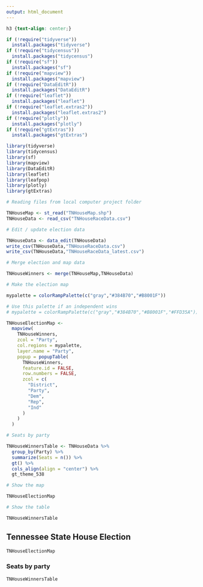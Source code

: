 ---
output: html_document
---

```{css, echo=FALSE}
h3 {text-align: center;}
```

```{r, include=FALSE}
if (!require("tidyverse"))
  install.packages("tidyverse")
if (!require("tidycensus"))
  install.packages("tidycensus")
if (!require("sf"))
  install.packages("sf")
if (!require("mapview"))
  install.packages("mapview")
if (!require("DataEditR"))
  install.packages("DataEditR")
if (!require("leaflet"))
  install.packages("leaflet")
if (!require("leaflet.extras2"))
  install.packages("leaflet.extras2")
if (!require("plotly"))
  install.packages("plotly")
if (!require("gtExtras"))
  install.packages("gtExtras")

library(tidyverse)
library(tidycensus)
library(sf)
library(mapview)
library(DataEditR)
library(leaflet)
library(leafpop)
library(plotly)
library(gtExtras)

# Reading files from local computer project folder

TNHouseMap <- st_read("TNHouseMap.shp")
TNHouseData <- read_csv("TNHouseRaceData.csv")

# Edit / update election data

TNHouseData <- data_edit(TNHouseData)
write_csv(TNHouseData,"TNHouseRaceData.csv")
write_csv(TNHouseData,"TNHouseRaceData_latest.csv")

# Merge election and map data

TNHouseWinners <- merge(TNHouseMap,TNHouseData)

# Make the election map

mypalette = colorRampPalette(c("gray","#384B70","#B8001F"))

# Use this palette if an independent wins
# mypalette = colorRampPalette(c("gray","#384B70","#B8001F","#FFD35A"))

TNHouseElectionMap <-
  mapview(
    TNHouseWinners,
    zcol = "Party",
    col.regions = mypalette,
    layer.name = "Party",
    popup = popupTable(
      TNHouseWinners,
      feature.id = FALSE,
      row.numbers = FALSE,
      zcol = c(
        "District",
        "Party",
        "Dem",
        "Rep",
        "Ind"
      )
    )
  )

# Seats by party

TNHouseWinnersTable <- TNHouseData %>% 
  group_by(Party) %>% 
  summarize(Seats = n()) %>% 
  gt() %>% 
  cols_align(align = "center") %>% 
  gt_theme_538

# Show the map

TNHouseElectionMap

# Show the table

TNHouseWinnersTable

```

## **Tennessee State House Election**

```{r, echo=FALSE}
TNHouseElectionMap
```

### **Seats by party**

```{r, echo=FALSE}
TNHouseWinnersTable
```
